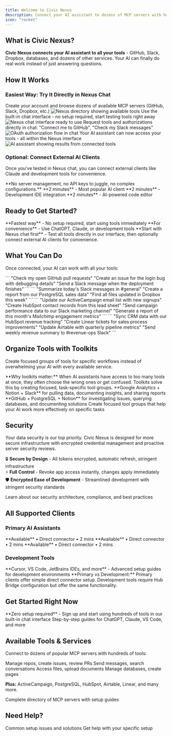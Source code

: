 ```yaml
---
title: Welcome to Civic Nexus
description: Connect your AI assistant to dozens of MCP servers with hundreds of tools
icon: "rocket"
---
```


## What is Civic Nexus?

**Civic Nexus connects your AI assistant to all your tools** - GitHub, Slack, Dropbox, databases, and dozens of other services. Your AI can finally do real work instead of just answering questions.

## How It Works

### Easiest Way: Try It Directly in Nexus Chat

<Steps>
  <Step title="Sign up at nexus.civic.com">
    Create your account and browse dozens of available MCP servers (GitHub, Slack, Dropbox, etc.)
    <Frame caption="Sign up and browse tools">
      <img
        className="rounded-lg"
        src="/images/steps/welcome/01.png"
        alt="Nexus directory showing available tools"
      />
    </Frame>
  </Step>
  <Step title="Click 'Chat' to test immediately">
    Use the built-in chat interface - no setup required, start testing tools right away
    <Frame caption="Built-in Nexus chat interface">
      <img
        className="rounded-lg"
        src="/images/steps/welcome/02.png"
        alt="Nexus chat interface ready to use"
      />
    </Frame>
  </Step>
  <Step title="Ask for what you need">
    Request tools and authorizations directly in chat: "Connect me to GitHub", "Check my Slack messages"
    <Frame caption="Tool authorization in chat">
      <img
        className="rounded-lg"
        src="/images/steps/welcome/04.png"
        alt="OAuth authorization flow in chat"
      />
    </Frame>
  </Step>
  <Step title="Start working">
    Your AI assistant can now access your tools - all within the Nexus interface
    <Frame caption="AI using your connected tools">
      <img
        className="rounded-lg"
        src="/images/steps/welcome/05.png"
        alt="AI assistant showing results from connected tools"
      />
    </Frame>
  </Step>
</Steps>

### Optional: Connect External AI Clients

Once you've tested in Nexus chat, you can connect external clients like Claude and development tools for convenience.

<Note>
**No server management, no API keys to juggle, no complex configurations.**
</Note>

<CardGroup cols={3}>
  <Card title="Claude Desktop" icon="desktop" href="/nexus/quickstart/clients/claude-desktop">
    **2 minutes** - Most popular AI client
  </Card>
  <Card title="VS Code" icon="code" href="/nexus/quickstart/clients/vscode">
    **2 minutes** - Development IDE integration
  </Card>
  <Card title="Cursor" icon="cursor-click" href="/nexus/quickstart/clients/cursor">
    **2 minutes** - AI-powered code editor
  </Card>
</CardGroup>

## Ready to Get Started?

<CardGroup cols={2}>
  <Card title="Try Nexus Chat Now" icon="sparkles" href="https://nexus.civic.com">
    **Fastest way** - No setup required, start using tools immediately
  </Card>
  <Card title="Connect Your AI Client" icon="plug" href="/nexus/quickstart">
    **For convenience** - Use ChatGPT, Claude, or development tools
  </Card>
</CardGroup>

<Note>
**Start with Nexus chat first** - Test all tools directly in our interface, then optionally connect external AI clients for convenience.
</Note>

## What You Can Do

Once connected, your AI can work with all your tools:

<Tabs>
  <Tab title="For Developers">
    ```
    "Check my open GitHub pull requests"
    "Create an issue for the login bug with debugging details"
    "Send a Slack message when the deployment finishes"
    ```
  </Tab>
  <Tab title="For Teams">
    ```
    "Summarize today's Slack messages in #general"
    "Create a report from our PostgreSQL sales data"
    "Find all files updated in Dropbox this week"
    ```
  </Tab>
  <Tab title="For Marketing">
    ```
    "Update our ActiveCampaign email list with new signups"
    "Create HubSpot contact records from this lead sheet"
    "Send campaign performance data to our Slack marketing channel"
    "Generate a report of this month's Mailchimp engagement metrics"
    ```
  </Tab>
  <Tab title="For RevOps">
    ```
    "Sync CRM data with our HubSpot revenue tracking"
    "Create Linear tickets for sales process improvements"
    "Update Airtable with quarterly pipeline metrics"
    "Send weekly revenue summary to #revenue-ops Slack"
    ```
  </Tab>
</Tabs>

## Organize Tools with Toolkits

Create focused groups of tools for specific workflows instead of overwhelming your AI with every available service.

<Note>
**Why toolkits matter:** When AI assistants have access to too many tools at once, they often choose the wrong ones or get confused. Toolkits solve this by creating focused, task-specific tool groups.
</Note>

<CardGroup cols={2}>
  <Card title="Marketing Analytics" icon="chart-bar">
    **Google Analytics + Notion + Slack** for pulling data, documenting insights, and sharing reports
  </Card>
  <Card title="Developer Debugging" icon="bug">
    **GitHub + PostgreSQL + Notion** for investigating issues, querying databases, and documenting solutions
  </Card>
</CardGroup>

<Card title="Learn About Toolkits" icon="toolbox" href="/nexus/concepts/toolkits">
  Create focused tool groups that help your AI work more effectively on specific tasks
</Card>

## Security

<Note>
  Your data security is our top priority. Civic Nexus is designed for more secure infrastructure with encrypted credential management and proactive server security reviews.
</Note>

🔒 **Secure by Design** - All tokens encrypted, automatic refresh, stringent infrastructure  
⚡ **Full Control** - Revoke app access instantly, changes apply immediately  
🛡️ **Encrypted Ease of Development** - Streamlined development with stringent security standards

<Card title="Security Details" icon="shield-check" href="/nexus/reference/security">
  Learn about our security architecture, compliance, and best practices
</Card>

## All Supported Clients

### Primary AI Assistants
<CardGroup cols={3}>
  <Card title="Claude Desktop" icon="desktop" href="/nexus/quickstart/clients/claude-desktop">
    **Available** • Direct connector • 2 mins
  </Card>
  <Card title="Claude.ai" icon="globe" href="/nexus/quickstart/clients/claude-web">
    **Available** • Direct connector • 2 mins
  </Card>
  <Card title="Mistral LeChat" icon="sparkles" href="/nexus/quickstart/clients/mistral-lechat">
    **Available** • Direct connector • 2 mins
  </Card>
</CardGroup>

### Development Tools
<Card title="Developer Setup Guide" icon="code" href="/nexus/developers/client-setup">
  **Cursor, VS Code, JetBrains IDEs, and more** - Advanced setup guides for development environments
</Card>

<Info>
**Primary vs Development:** Primary clients offer simple direct connector setup. Development tools require Hub Bridge configuration but offer the same functionality.
</Info>

## Get Started Right Now

<Card title="Try Nexus Chat Instantly" icon="rocket" href="https://nexus.civic.com">
  **Zero setup required** - Sign up and start using hundreds of tools in our built-in chat interface
</Card>

<Card title="Or Connect External Clients" icon="plug" href="/nexus/quickstart">
  Step-by-step guides for ChatGPT, Claude, VS Code, and more
</Card>

## Available Tools & Services

Connect to dozens of popular MCP servers with hundreds of tools:

<CardGroup cols={2}>
  <Card title="GitHub" icon="server" href="/nexus/reference/servers/github">
    Manage repos, create issues, review PRs
  </Card>
  <Card title="Slack" icon="server" href="/nexus/reference/servers/slack">
    Send messages, search conversations
  </Card>
  <Card title="Dropbox" icon="server" href="/nexus/reference/servers/dropbox">
    Access files, upload documents
  </Card>
  <Card title="Notion" icon="server" href="/nexus/reference/servers/notion">
    Manage databases, create pages
  </Card>
</CardGroup>

**Plus:** ActiveCampaign, PostgreSQL, HubSpot, Airtable, Linear, and many more.

<Card title="Browse All Available Tools" icon="server" href="/nexus/reference/servers">
  Complete directory of MCP servers with setup guides
</Card>

## Need Help?

<CardGroup cols={2}>
  <Card title="Troubleshooting" icon="wrench" href="/nexus/troubleshooting">
    Common setup issues and solutions
  </Card>
  <Card title="Contact Support" icon="slack" href="https://join.slack.com/t/civic-developers/shared_invite/zt-37tv9fyo7-aDT43mUjOFQwdQFmfZLTRw">
    Get help with your specific setup
  </Card>
</CardGroup>

